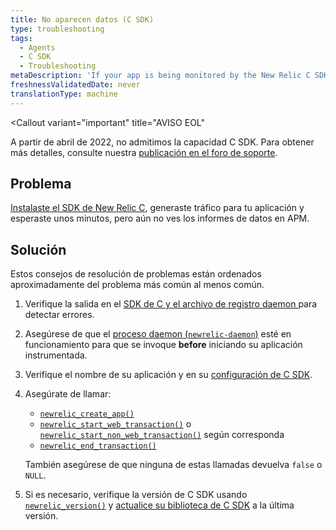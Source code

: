 ```yaml
---
title: No aparecen datos (C SDK)
type: troubleshooting
tags:
  - Agents
  - C SDK
  - Troubleshooting
metaDescription: 'If your app is being monitored by the New Relic C SDK but isn''t reporting data, follow these troubleshooting tips.'
freshnessValidatedDate: never
translationType: machine
---
```


<Callout
  variant="important"
  title="AVISO EOL"
>
  A partir de abril de 2022, no admitimos la capacidad C SDK. Para obtener más detalles, consulte nuestra [publicación en el foro de soporte](https://discuss.newrelic.com/t/q1-bulk-eol-announcement-fy23/181744).
</Callout>

## Problema

[Instalaste el SDK de New Relic C](/docs/install-c-agent-compile-link-your-code), generaste tráfico para tu aplicación y esperaste unos minutos, pero aún no ves los informes de datos en APM.

## Solución

Estos consejos de resolución de problemas están ordenados aproximadamente del problema más común al menos común.

1. Verifique la salida en el [SDK de C y el archivo de registro daemon ](/docs/generate-logs-troubleshooting-c-sdk)para detectar errores.

2. Asegúrese de que el [proceso daemon (`newrelic-daemon`)](/docs/install-c-sdk-compile-link-your-code#daemon) esté en funcionamiento para que se invoque <DNT>**before**</DNT> iniciando su aplicación instrumentada.

3. Verifique el nombre de su aplicación y <InlinePopover type="licenseKey"/>en su [configuración de C SDK](/docs/c-sdk-configuration).

4. Asegúrate de llamar:

   * [`newrelic_create_app()`](https://newrelic.github.io/c-sdk/libnewrelic_8h.html#a61dd90439ae3cc5060021f6ab4701132)
   * [`newrelic_start_web_transaction()`](https://newrelic.github.io/c-sdk/libnewrelic_8h.html#adbf7c1fa57482f6e0a7f291e0b5ec80f) o [`newrelic_start_non_web_transaction()`](https://newrelic.github.io/c-sdk/libnewrelic_8h.html#a88648cc287f8d7e371139dc3809b7afb) según corresponda
   * [`newrelic_end_transaction()`](https://newrelic.github.io/c-sdk/libnewrelic_8h.html#acbd88933d620c21b7b19f12b6f042da8)

   También asegúrese de que ninguna de estas llamadas devuelva `false` o `NULL`.

5. Si es necesario, verifique la versión de C SDK usando [`newrelic_version()`](https://newrelic.github.io/c-sdk/libnewrelic_8h.html#a8aec87e54af38e466fc5f715ef591d10) y [actualice su biblioteca de C SDK](/docs/update-your-c-sdk-library) a la última versión.
